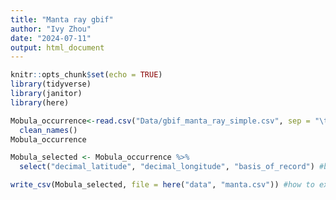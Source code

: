 ```yaml
---
title: "Manta ray gbif"
author: "Ivy Zhou"
date: "2024-07-11"
output: html_document
---
```


```r
knitr::opts_chunk$set(echo = TRUE)
library(tidyverse)
library(janitor)
library(here)
```

```r
Mobula_occurrence<-read.csv("Data/gbif_manta_ray_simple.csv", sep = "\t") %>% 
  clean_names()
Mobula_occurrence
```
```r
Mobula_selected <- Mobula_occurrence %>% 
  select("decimal_latitude", "decimal_longitude", "basis_of_record") #basisOfRecord has 4 different types of observations(Human, Preserved Specimen, Machine): can include this in methods
```

```r
write_csv(Mobula_selected, file = here("data", "manta.csv")) #how to export datasets into csv files
```





